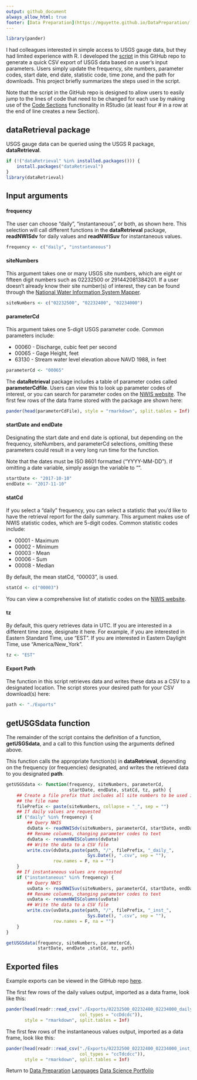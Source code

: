 ```yaml
---
output: github_document
always_allow_html: true
footer: [Data Preparation](https://mguyette.github.io/DataPreparation/)
---
```


```r
library(pander)
```

I had colleagues interested in simple access to USGS gauge data, but they had limited experience with R.  I developed the [script](https://github.com/mguyette/QueryUSGS/blob/master/USGSDataRetrieval.R) in this GitHub repo to generate a quick CSV export of USGS data based on a user's input parameters.  Users simply update the frequency, site numbers, parameter codes, start date, end date, statistic code, time zone, and the path for downloads.  This project briefly summarizes the steps used in the script.

Note that the script in the GitHub repo is designed to allow users to easily jump to the lines of code that need to be changed for each use by making use of the [Code Sections](https://support.rstudio.com/hc/en-us/articles/200484568-Code-Folding-and-Sections) functionality in RStudio (at least four # in a row at the end of line creates a new Section).

## dataRetrieval package

USGS gauge data can be queried using the USGS R package, **dataRetrieval**.

```r
if (!("dataRetrieval" %in% installed.packages())) {
    install.packages("dataRetrieval") 
}
library(dataRetrieval)
```

## Input arguments

#### frequency

The user can choose "daily", "instantaneous", or both, as shown here.  This selection will call different functions in the **dataRetrieval** package, **readNWISdv** for daily values and **readNWISuv** for instantaneous values.

```r
frequency <- c("daily", "instantaneous")
```

#### siteNumbers

This argument takes one or many USGS site numbers, which are eight or fifteen digit numbers such as 02232500 or 291442081384201.  If a user doesn't already know their site number(s) of interest, they can be found through the [National Water Information System Mapper](https://maps.waterdata.usgs.gov/mapper/index.html).

```r
siteNumbers <- c("02232500", "02232400", "02234000")
```

#### parameterCd

This argument takes one 5-digit USGS parameter code.  Common parameters include:   

* 00060 - Discharge, cubic feet per second  
* 00065 - Gage Height, feet  
* 63130 - Stream water level elevation above NAVD 1988, in feet  

```r
parameterCd <- "00065"
```

The **dataRetrieval** package includes a table of parameter codes called **parameterCdfile**.  Users can view this to look up parameter codes of interest, or you can search for parameter codes on the [NWIS website](https://nwis.waterdata.usgs.gov/nwis/pmcodes/).  The first few rows of the data frame stored with the package are shown here:
```r
pander(head(parameterCdFile), style = "rmarkdown", split.tables = Inf)
```

#### startDate and endDate

Designating the start date and end date is optional, but depending on the frequency, siteNumbers, and parameterCd selections, omitting these parameters could result in a very long run time for the function.

Note that the dates must be ISO 8601 formatted ("YYYY-MM-DD").  If omitting a date variable, simply assign the variable to "".

```r
startDate <- "2017-10-10"
endDate <- "2017-11-10"
```

#### statCd

If you select a "daily" frequency, you can select a statistic that you'd like to have the retrieval report for the daily summary.  This argument makes use of NWIS statistic codes, which are 5-digit codes.  Common statistic codes include:

* 00001 - Maximum
* 00002 - Minimum
* 00003 - Mean
* 00006 - Sum
* 00008 - Median

By default, the mean statCd, "00003", is used.  

```r
statCd <- c("00003")
```

You can view a comprehensive list of statistic codes on the [NWIS website](https://help.waterdata.usgs.gov/stat_code).

#### tz

By default, this query retrieves data in UTC.  If you are interested in a different time zone, designate it here.  For example, if you are interested in Eastern Standard Time, use "EST".  If you are interested in Eastern Daylight Time, use "America/New_York".

```r
tz <- "EST"
```

#### Export Path

The function in this script retrieves data and writes these data as a CSV to a designated location.  The script stores your desired path for your CSV download(s) here:

```r
path <- "./Exports"
```

## getUSGSdata function

The remainder of the script contains the definition of a function, **getUSGSdata**, and a call to this function using the arguments defined above.

This function calls the appropriate function(s) in **dataRetrieval**, depending on the frequency (or frequencies) designated, and writes the retrieved data to you designated **path**.

```r
getUSGSdata <- function(frequency, siteNumbers, parameterCd,
                        startDate, endDate, statCd, tz, path) {
    ## Create a file prefix that includes all site numbers to be used in
    ## the file name
    filePrefix <- paste(siteNumbers, collapse = "_", sep = "")
    ## If daily values are requested
    if ("daily" %in% frequency) {
        ## Query NWIS
        dvData <- readNWISdv(siteNumbers, parameterCd, startDate, endDate, statCd)
        ## Rename columns, changing parameter codes to text
        dvData <- renameNWISColumns(dvData)
        ## Write the data to a CSV file
        write.csv(dvData,paste(path, "/", filePrefix, "_daily_",
                               Sys.Date(), ".csv", sep = ""),
                  row.names = F, na = "")
    }
    ## If instantaneous values are requested
    if ("instantaneous" %in% frequency) {
        ## Query NWIS
        uvData <- readNWISuv(siteNumbers, parameterCd, startDate, endDate, tz)
        ## Rename columns, changing parameter codes to text
        uvData <- renameNWISColumns(uvData)
        ## Write the data to a CSV file
        write.csv(uvData,paste(path, "/", filePrefix, "_inst_",
                               Sys.Date(), ".csv", sep = ""),
                  row.names = F, na = "")
    }
}

getUSGSdata(frequency, siteNumbers, parameterCd,
            startDate, endDate ,statCd, tz, path)
```

## Exported files

Example exports can be viewed in the GitHub repo [here](https://github.com/mguyette/QueryUSGS/tree/master/Exports).

The first few rows of the daily values output, imported as a data frame, look like this:

```r
pander(head(readr::read_csv("./Exports/02232500_02232400_02234000_daily_2018-01-09.csv",
                            col_types = "ccDdcdc")),
       style = "rmarkdown", split.tables = Inf)
```

The first few rows of the instantaneous values output, imported as a data frame, look like this:

```r
pander(head(readr::read_csv("./Exports/02232500_02232400_02234000_inst_2018-01-09.csv",
                            col_types = "ccTdcdcc")),
       style = "rmarkdown", split.tables = Inf)
```

Return to [Data Preparation](https://mguyette.github.io/DataPreparation/)
[Languages](https://mguyette.github.io/Languages/)
[Data Science Portfolio](https://mguyette.github.io/)

